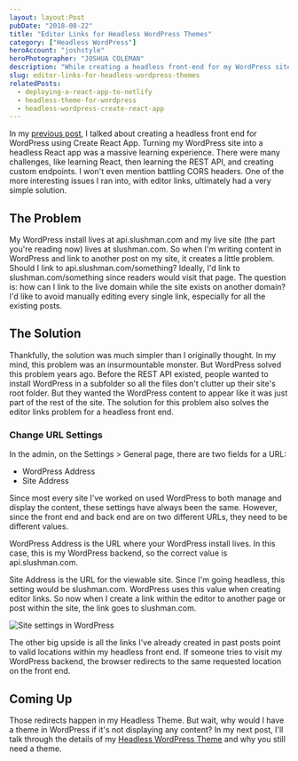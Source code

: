 ```yaml
---
layout: layout:Post
pubDate: "2018-08-22"
title: "Editor Links for Headless WordPress Themes"
category: ["Headless WordPress"]
heroAccount: "joshstyle"
heroPhotographer: "JOSHUA COLEMAN"
description: "While creating a headless front-end for my WordPress site, the links in the editor needed to customized to work correctly. Here's how I solved it."
slug: editor-links-for-headless-wordpress-themes
relatedPosts:
  - deploying-a-react-app-to-netlify
  - headless-theme-for-wordpress
  - headless-wordpress-create-react-app
---
```


In my [previous post](/post/headless-wordpress-create-react-app/), I talked about creating a headless front end for WordPress using Create React App. Turning my WordPress site into a headless React app was a massive learning experience. There were many challenges, like learning React, then learning the REST API, and creating custom endpoints. I won't even mention battling CORS headers. One of the more interesting issues I ran into, with editor links, ultimately had a very simple solution.

## The Problem

My WordPress install lives at api.slushman.com and my live site (the part you're reading now) lives at slushman.com. So when I'm writing content in WordPress and link to another post on my site, it creates a little problem. Should I link to api.slushman.com/something? Ideally, I'd link to slushman.com/something since readers would visit that page. The question is: how can I link to the live domain while the site exists on another domain? I'd like to avoid manually editing every single link, especially for all the existing posts.

## The Solution

Thankfully, the solution was much simpler than I originally thought. In my mind, this problem was an insurmountable monster. But WordPress solved this problem years ago. Before the REST API existed, people wanted to install WordPress in a subfolder so all the files don't clutter up their site's root folder. But they wanted the WordPress content to appear like it was just part of the rest of the site. The solution for this problem also solves the editor links problem for a headless front end.

### Change URL Settings

In the admin, on the Settings > General page, there are two fields for a URL:

- WordPress Address
- Site Address

Since most every site I've worked on used WordPress to both manage and display the content, these settings have always been the same. However, since the front end and back end are on two different URLs, they need to be different values.

WordPress Address is the URL where your WordPress install lives. In this case, this is my WordPress backend, so the correct value is api.slushman.com.

Site Address is the URL for the viewable site. Since I'm going headless, this setting would be slushman.com. WordPress uses this value when creating editor links. So now when I create a link within the editor to another page or post within the site, the link goes to slushman.com.

![](/post/editor-links-for-headless-wordpress-themes/site-settings-wordpress.png "Site settings in WordPress")

The other big upside is all the links I've already created in past posts point to valid locations within my headless front end. If someone tries to visit my WordPress backend, the browser redirects to the same requested location on the front end.

## Coming Up

Those redirects happen in my Headless Theme. But wait, why would I have a theme in WordPress if it's not displaying any content? In my next post, I'll talk through the details of my [Headless WordPress Theme](/post/headless-theme-for-wordpress/) and why you still need a theme.
